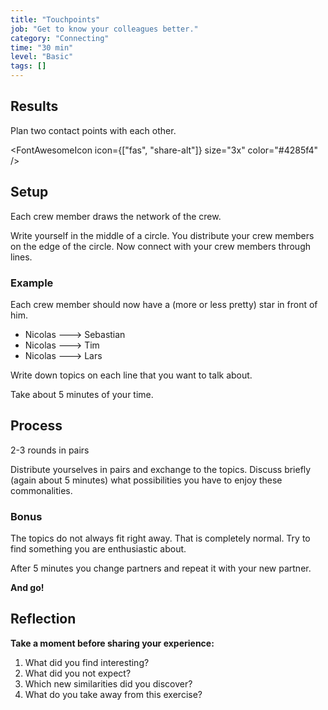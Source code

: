 ```yaml
---
title: "Touchpoints"
job: "Get to know your colleagues better."
category: "Connecting"
time: "30 min"
level: "Basic"
tags: []
---
```


## Results

Plan two contact points with each other.

<FontAwesomeIcon icon={["fas", "share-alt"]} size="3x" color="#4285f4" />

## Setup

Each crew member draws the network of the crew.

Write yourself in the middle of a circle.
You distribute your crew members on the edge of the circle.
Now connect with your crew members through lines.

### Example

Each crew member should now have a (more or less pretty) star in front of him.

- Nicolas ---> Sebastian
- Nicolas ---> Tim
- Nicolas ---> Lars

Write down topics on each line that you want to talk about.

Take about 5 minutes of your time.

## Process

2-3 rounds in pairs

Distribute yourselves in pairs and exchange to the topics.
Discuss briefly (again about 5 minutes) what possibilities you have to enjoy these commonalities.

### Bonus

The topics do not always fit right away. That is completely normal.
Try to find something you are enthusiastic about.

After 5 minutes you change partners and repeat it with your new partner.

**And go!**

## Reflection

**Take a moment before sharing your experience:**

1. What did you find interesting?
2. What did you not expect?
3. Which new similarities did you discover?
4. What do you take away from this exercise?
